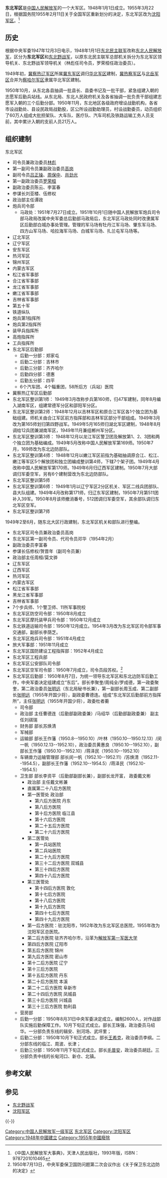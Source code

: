 '''东北军区'''是[[中国人民解放军|中国人民解放军]]的一个大军区。1948年1月1日成立。1955年3月22日，根据国务院1955年2月11日关于全国军区重新划分的决定，东北军区改为[[沈阳军区|沈阳军区]]。<ref>《中国人民解放军大事典》，天津人民出版社，1993年版，ISBN：9787201010465</ref>
==历史==
根据中央军委1947年12月3日电示，1948年1月1日[[东北民主联军|东北民主联军]]改称[[东北人民解放军|东北人民解放军]]，区分为'''东北军区'''和[[东北野战军|东北野战军]]，以原东北民主联军总部机关拆分为东北军区领导机关、东北野战军领导机关（林彪任司令员，罗荣桓任政治委员）。

1949年初，[[冀察热辽军区|冀察热辽军区]]所属[[冀东军区|冀东军区]]调归[[华北军区|华北军区]]建制，[[冀热察军区|冀热察军区]]与[[北岳军区|北岳军区]]合并为[[察哈尔军区|察哈尔军区]]隶属华北军区建制。

1950年10月，从东北各县抽调一批县长、县委书记及一批干部，紧急组建入朝的志愿军后勤兵站线。从东北局、东北人民政府机关及各省抽调一批负责干部组建志愿军入朝的三个后勤分部。1950年11月，东北地区各级政府增设战勤机构，各省市设战勤处、县设民政局战勤股，区公所设战勤助理员，村设战勤委员，动员组织了60万人组成大批担架队、大车队、医疗队、汽车司机及铁路运输工务人员支前，其中累计入朝的支前人员21万人。
==组织建制==
东北军区
* 司令员兼政治委员[[林彪|林彪]]
* 第一副司令员兼副政治委员[[高岗|高岗]]
* 副司令员[[吕正操|吕正操]]、[[周保中|周保中]]、[[萧劲光|肖劲光]]
* 第一副政治委员[[罗荣桓|罗荣桓]]
* 副政治委员陈云、李富春
* 参谋长刘亚楼、伍修权
* 政治部主任谭政
* 炮兵司令部
**马政处：1951年7月27日成立。1951年10月1日随中国人民解放军炮兵司令部马政局改属中央军委总后勤部马政局后，东北军区马政处同时改隶属军区后勤部白城办事处管理。管理的军马场有牡丹江军马场、肇东军马场、四方山军马场、哈拉海军马场、白城军马场、扎兰屯军马场等。
* 辽北军区 
* 辽宁军区 
* 安东军区 
* 热河军区 
* 锦州军区 
* 内蒙古军区 
* 松江省军事部 
* 合江省军事部 
* 龙江省军事部 
* 嫩江省军事部 
* 吉林省军事部 
* 第五十军 
* 铁道纵队 
* 炮兵第1指挥所 
* 炮兵第2指挥所 
* 装甲兵指挥所 
* 高炮指挥所 
* 工兵指挥所 
* 东北军区后勤部
** 后勤一分部：郑家屯
** 后勤二分部：吉林市
** 后勤三分部：齐齐哈尔
** 后勤四分部：德惠
** 后勤五分部：四平 
**6个汽车团、4个辎重团，58所后方（兵站）医院
*冀察热辽军区后勤部 
*东北军区整训第1师： 1949年3月改称步兵第160师，归47军建制，同年8月编入湖南军区，组建常德军分区和邵阳军分区。 
*东北军区整训第2师：1948年12月以吉林军区和原合江军区各1个独立团为基础组建。师机关由合江军区前方指挥部和吉林军区部分干部组成。1949年3月改为第165师划归第四野战军。1949年5月165师归湖北军区建制，1948年8月调给12兵团兼湖南军区，1949年11月兼组郴州军分区。
*东北军区整训第3师： 1948年12月以龙江军区警卫团及解放第1、2、3团和两个独立团为基础编成。1949年5月改称中国人民解放军第169师。1950年7月，169师改为东北边防部队。 
*东北军区整训第4师： 1948年12月以嫩江军区前指为基础抽调原合江、松江、嫩江等军区5个解放团和独立团编成整训第4师，下辖7个架子团。1949年4月改称中国人民解放军第170师。1949年6月归辽西军区建制。1950年7月大部调归军委空军，另有6个建制营改为东北边防部队。 
*东北军区整训第5师
*东北军区整训第6师： 1949年1月以辽宁军区2分区机关、军区二线兵团部队、县大队组建。1949年4月改称第171师，归辽东军区建制，1950年7月第511团补入39军。1950年8月该师撤消番号，512团调归军委空军，其余部队调归东北军区空军。 
*东北军区整训第7师

1949年2至6月，随东北大区行政建制，东北军区机关和部队进行整编。
* 东北军区司令员兼政治委员高岗
* 东北军区第一副司令员、代司令员邓华（1954年2月）
* 副政治委员李富春 
* 参谋长伍修权/贺晋年（副司令员兼）
* 政治部主任周桓/莫文骅 
* 辽东军区 
* 辽西军区 
* 热河军区 
* 内蒙古军区 
* 松江省军事部 
* 黑龙江省军事部 
* 吉林省军事部 
* 7个步兵师、1个警卫师、11所军事院校 
* 东北军区防空司令部：1950年8月成立
* 东北军区摩托装甲兵司令部：1950年12月成立
* 东北铁道运输司令部：1950年12月成立。1954年3月改为东北军区司令部军事交通部，副部长李荫芝。
* 东北军区炮兵司令部：1951年4月成立
* 旅大军事部：1951年11月成立
* 东北军区国防建设工程指挥部：1952年4月成立
* 东北军区工程兵部
* 东北军区公安部队司令部
* 东北军区空军司令部：1950年7月成立，司令员段苏权。<ref>1950年7月13日，中央军委保卫国防问题第二次会议作出《关于保卫东北边防的决定》</ref>
* 东北军区后勤部：1950年8月7日，为统一领导东北军区和东北边防军后勤工作，中央军委决定组建成立“东后”。部长李聚奎/周纯全/罗成德，第一政委聚奎，第二政治委员[[张明远_(1906年)|张明远]]（东北局秘书长兼），第一副部长周玉成、第二副部长[[张明远_(1911年)|张明远]]（1955年开国少将），副政委曹德连。组成“东北军区后勤部前方指挥所”，主任[[张明远_(1911年)|张明远]]（1955年开国少将），政委杜者蘅
** 司令部
** 政治部 主任曹德连（后勤部副政委兼）/马绍华（后勤部副政委兼） 副主任刘祺瑞
** 财务部 部长苏焕清
** 军械部
** 运输部 部长王作藩（1950.8--1950.10）/叶林（1950.10--1950.12.13）/闵一帆（1950.12.13--1952.10），政治委员黄惠良（1950.10--1952.10），副部长王作藩（1950.10--1952.10）/蒋泽民（1950.10--1952.10）
** 车辆兽力运输管理部 部长闵一帆（1952.10--1952.11）/苏焕清（1952.11--1954.5），副部长王作藩（1952.10--1954.5）/蒋泽民（1952.10--1954.5）  
** 卫生部 部长李资平（后勤部副部长兼），副部长龙开富， 政委戴文彬
*** 政治部 主任戴文彬兼
***直属第二十八后方医院
***第一医管处 政治部  
**** 第六后方医院 丹东 
**** 第八后方医院   
**** 第十后方医院 临江县
**** 第十六后方医院 
**** 第二十五后方医院 
**** 第二十六后方医院 
***第二医管处
**** 第一兵站医院 
**** 第二兵站医院 
**** 第二十九后方医院
**** 第三十二后方医院 双城县 
**** 第三十四后方医院
**** 第四十八后方医院  
***第三医管处
**** 第十四后方医院 敦化 
**** 第十七后方医院  
**** 第十八后方医院 
**** 第十九后方医院  
**** 第四十七后方医院  
**** 第四十九后方医院  
*** 第一后方医院：驻沈阳市，1952年改为东北军区总医院，1955年改为沈阳军区总医院。
*** 第二后方医院 驻齐齐哈尔市，沿革为[[中国人民解放军第一军医大学|解放军第一军医大学]] 
*** 第四后方医院 辽阳市 
*** 第五后方医院 锦州
*** 第九后方医院 密山市 
*** 第十二后方医院 辽宁
*** 第十三后方医院 
*** 第十五后方医院 丹东
*** 第二十后方医院 本溪
*** 第二十二后方医院 阜新市  
*** 第二十四后方医院 凤城县
*** 第三十后方医院 兴城县
*** 第三十三后方医院 勃利县 
** 营房部
** 后勤一分部：1950年8月31日中央军委决定成立。编制2600人，对作战部队实施后勤保障工作。10月下旬正式成立。部长王珠强，政治委员马绍华。一分部负责东线的辑安、别河场、武坪里；
** 后勤二分部：1950年10月下旬正式成立。部长[[王希克|王希克]]，政治委员李纲。二分部东线的临江、周波、长津；
** 后勤三分部：1950年11月下旬正式成立。部长[[毛普安|毛普安]]，政治委员胡廷。三分部负责中线的长甸河口、新仓、北镇。

== 参考文献 ==
{{Reflist}}

== 参见 ==
* [[东北野战军|东北野战军]]
* [[沈阳军区|沈阳军区]]

{{-}}
{{PLA Military Region|1945}}

[[Category:中国人民解放军一级军区|Category:中国人民解放军一级军区]]
[[Category:东北军区|]]
[[Category:沈阳军区|Category:沈阳军区]]
[[Category:1948年中國建立|Category:1948年中國建立]]
[[Category:1955年中國廢除|Category:1955年中國廢除]]